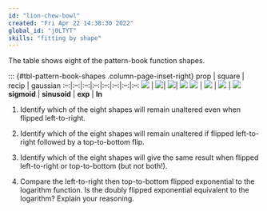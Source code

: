 ```yaml
---
id: "lion-chew-bowl"
created: "Fri Apr 22 14:38:30 2022"
global_id: "j0LTYT"
skills: "fitting by shape"
---
```


The table shows eight of the pattern-book function shapes. 

::: {#tbl-pattern-book-shapes .column-page-inset-right}
prop | square | recip | gaussian 
:--:|:--:|:--:|:--:|:--:|:--:|:--:|:--:
![](www/pb-proportional.png) | ![](www/pb-square.png)| ![](www/pb-recip.png)| ![](www/pb-gauss.png) 
![](www/pb-sigmoid.png) | ![](www/pb-sin.png) | ![](www/pb-exp.png) | ![](www/pb-log.png) 
**sigmoid** | **sinusoid** | **exp** | **ln**

1. Identify which of the eight shapes will remain unaltered even when flipped left-to-right. <!-- square, gaussian, sinusoid -->

2. Identify which of the eight shapes will remain unaltered if flipped  left-to-right followed by a top-to-bottom flip. <!-- prop, recip, sinusoid, sigmoid -->

3. Identify which of the eight shapes will give the same result when flipped left-to-right or top-to-bottom (but not both!). <!-- prop, resid, sigmoid, sinusoid -->

4. Compare the left-to-right then top-to-bottom flipped exponential to the logarithm function. Is the doubly flipped exponential equivalent to the logarithm? Explain your reasoning. <!--No, they are different shapes. The logarithm has a vertical asymptote at input 0, whereas the exponential has no vertical asymptote.--> 